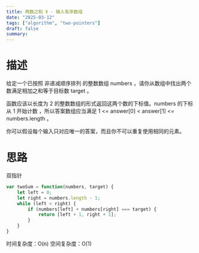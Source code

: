```yaml
---
title: 两数之和 Ⅱ - 输入有序数组
date: "2025-03-12"
tags: ["algorithm", "two-pointers"]
draft: false
summary:
---
```


# 描述

给定一个已按照 非递减顺序排列 的整数数组 numbers ，请你从数组中找出两个数满足相加之和等于目标数 target 。

函数应该以长度为 2 的整数数组的形式返回这两个数的下标值。numbers 的下标 从 1 开始计数 ，所以答案数组应当满足 1 <= answer[0] < answer[1] <= numbers.length 。

你可以假设每个输入只对应唯一的答案，而且你不可以重复使用相同的元素。

# 思路

双指针

```js
var twoSum = function(numbers, target) {        
    let left = 0;
    let right = numbers.length - 1;
    while (left < right) {
        if (numbers[left] + numbers[right] === target) {
            return [left + 1, right + 1];
        }
    }
}
```     

时间复杂度：O(n)
空间复杂度：O(1)    


